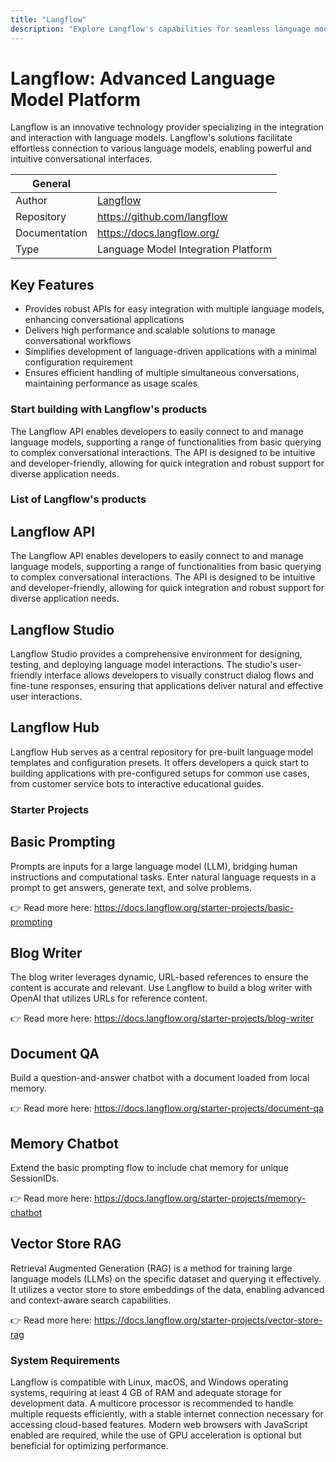 ```yaml
---
title: "Langflow"
description: "Explore Langflow's capabilities for seamless language model integration and interaction."
---
```


# Langflow: Advanced Language Model Platform

Langflow is an innovative technology provider specializing in the integration and interaction with language models. Langflow's solutions facilitate effortless connection to various language models, enabling powerful and intuitive conversational interfaces.

| General  |  |
| --- | --- |
| Author | [Langflow](https://docs.langflow.org/)  |
| Repository | 	https://github.com/langflow|
| Documentation | 	https://docs.langflow.org/|
| Type | Language Model Integration Platform |

## Key Features

- Provides robust APIs for easy integration with multiple language models, enhancing conversational applications
- Delivers high performance and scalable solutions to manage conversational workflows
- Simplifies development of language-driven applications with a minimal configuration requirement
- Ensures efficient handling of multiple simultaneous conversations, maintaining performance as usage scales

### Start building with Langflow's products
The Langflow API enables developers to easily connect to and manage language models, supporting a range of functionalities from basic querying to complex conversational interactions. The API is designed to be intuitive and developer-friendly, allowing for quick integration and robust support for diverse application needs.

### List of Langflow's products

## Langflow API
The Langflow API enables developers to easily connect to and manage language models, supporting a range of functionalities from basic querying to complex conversational interactions. The API is designed to be intuitive and developer-friendly, allowing for quick integration and robust support for diverse application needs.

## Langflow Studio
Langflow Studio provides a comprehensive environment for designing, testing, and deploying language model interactions. The studio's user-friendly interface allows developers to visually construct dialog flows and fine-tune responses, ensuring that applications deliver natural and effective user interactions.

## Langflow Hub
Langflow Hub serves as a central repository for pre-built language model templates and configuration presets. It offers developers a quick start to building applications with pre-configured setups for common use cases, from customer service bots to interactive educational guides.


### Starter Projects

## Basic Prompting
Prompts are inputs for a large language model (LLM), bridging human instructions and computational tasks. Enter natural language requests in a prompt to get answers, generate text, and solve problems.

👉 Read more here: https://docs.langflow.org/starter-projects/basic-prompting

## Blog Writer
The blog writer leverages dynamic, URL-based references to ensure the content is accurate and relevant. Use Langflow to build a blog writer with OpenAI that utilizes URLs for reference content.

👉 Read more here: https://docs.langflow.org/starter-projects/blog-writer

## Document QA
Build a question-and-answer chatbot with a document loaded from local memory.

👉 Read more here: https://docs.langflow.org/starter-projects/document-qa

## Memory Chatbot
Extend the basic prompting flow to include chat memory for unique SessionIDs.

👉 Read more here: https://docs.langflow.org/starter-projects/memory-chatbot

## Vector Store RAG
Retrieval Augmented Generation (RAG) is a method for training large language models (LLMs) on the specific dataset and querying it effectively. It utilizes a vector store to store embeddings of the data, enabling advanced and context-aware search capabilities. 

👉 Read more here: https://docs.langflow.org/starter-projects/vector-store-rag

### System Requirements

Langflow is compatible with Linux, macOS, and Windows operating systems, requiring at least 4 GB of RAM and adequate storage for development data. A multicore processor is recommended to handle multiple requests efficiently, with a stable internet connection necessary for accessing cloud-based features. Modern web browsers with JavaScript enabled are required, while the use of GPU acceleration is optional but beneficial for optimizing performance.
